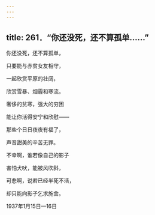 ```yaml
---
---
---
```

title: 261．“你还没死，还不算孤单……”
---




你还没死，还不算孤单，

只要能与赤贫女友相守，

一起欣赏平原的壮阔，

欣赏雪暴、烟霾和寒流。

奢侈的贫寒，强大的穷困

能让你活得安宁和欣慰——

那些个日日夜夜有福了，

声音甜美的辛苦无罪。

不幸啊，谁若像自己的影子

害怕犬吠，能被风吹斜，

可悲啊，说若已经半死不活，

却只能向影子乞求施舍。

1937年1月15日—16日